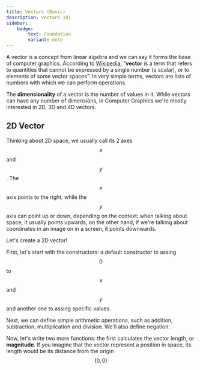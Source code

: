 ```yaml
---
title: Vectors (Basic)
description: Vectors 101
sidebar:
    badge: 
        text: Foundation
        variant: note
---
```



A vector is a concept from linear algebra and we can say it forms the base of computer graphics. According to [Wikipedia](https://en.wikipedia.org/wiki/Vector_(mathematics_and_physics)), "**vector** is a term that refers to quantities that cannot be expressed by a single number (a scalar), or to elements of some vector spaces". In very simple terms, vectors are lists of numbers with which we can perform operations.

The **dimensionality** of a vector is the number of values in it. While vectors can have any number of dimensions, in Computer Graphics we're mostly interested in 2D, 3D and 4D vectors.

## 2D Vector
Thinking about 2D space, we usually call its 2 axes $$x$$ and $$y$$. The $$x$$ axis points to the right, while the $$y$$ axis can point up or down, depending on the context: when talking about space, it usually points upwards, on the other hand, if we're talking about coordinates in an image on in a  screen, it points downwards.

Let's create a 2D vector!

First, let's start with the constructors: a default constructor to assing $$0$$ to $$x$$ and $$y$$ and another one to assing specific values.
<CodeSnippet source={Vector} startMarker="start-constructors" endMarker="end-constructors" sourcePath="tab/graphics/math/vector.ixx"/>



Next, we can define simple arithmetic operations, such as addition, subtraction, multiplication and division. We'll also define negation:
<CodeSnippet source={Vector} startMarker="start-basic-ops" endMarker="end-basic-ops" sourcePath="tab/graphics/math/vector.ixx"/>

Now, let's write two more functions: the first calculates the vector length, or **magnitude**. If you imagine that the vector represent a position in space, its length would be its distance from the origin $$(0,0)$$